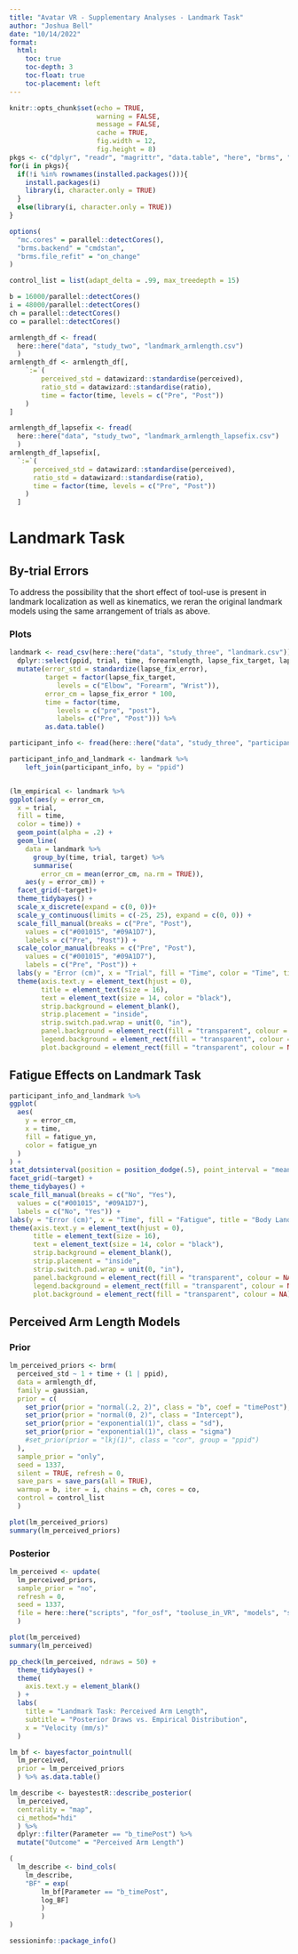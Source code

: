 ```yaml
---
title: "Avatar VR - Supplementary Analyses - Landmark Task"
author: "Joshua Bell"
date: "10/14/2022"
format:
  html:
    toc: true
    toc-depth: 3
    toc-float: true
    toc-placement: left
---
```


```r
knitr::opts_chunk$set(echo = TRUE, 
                      warning = FALSE, 
                      message = FALSE, 
                      cache = TRUE, 
                      fig.width = 12, 
                      fig.height = 8)
pkgs <- c("dplyr", "readr", "magrittr", "data.table", "here", "brms", "cmdstanr", "datawizard", "bayestestR", "flextable", "ggplot2", "tidybayes")
for(i in pkgs){
  if(!i %in% rownames(installed.packages())){ 
    install.packages(i) 
    library(i, character.only = TRUE)
  }
  else(library(i, character.only = TRUE))
}

options(
  "mc.cores" = parallel::detectCores(),
  "brms.backend" = "cmdstan",
  "brms.file_refit" = "on_change"
)

control_list = list(adapt_delta = .99, max_treedepth = 15)

b = 16000/parallel::detectCores()
i = 48000/parallel::detectCores()
ch = parallel::detectCores()
co = parallel::detectCores()
```

```r
armlength_df <- fread(
  here::here("data", "study_two", "landmark_armlength.csv")
  ) 
armlength_df <- armlength_df[,
    `:=`(
        perceived_std = datawizard::standardise(perceived),
        ratio_std = datawizard::standardise(ratio),
        time = factor(time, levels = c("Pre", "Post"))
    )
]

armlength_df_lapsefix <- fread(
  here::here("data", "study_two", "landmark_armlength_lapsefix.csv")
  ) 
armlength_df_lapsefix[,
  `:=`(
      perceived_std = datawizard::standardise(perceived),
      ratio_std = datawizard::standardise(ratio),
      time = factor(time, levels = c("Pre", "Post"))
    )
  ]

```


# Landmark Task

## By-trial Errors

To address the possibility that the short effect of tool-use is present in landmark localization as well as kinematics, we reran the original landmark models using the same arrangement of trials as above.

### Plots

```r
landmark <- read_csv(here::here("data", "study_three", "landmark.csv")) %>%
  dplyr::select(ppid, trial, time, forearmlength, lapse_fix_target, lapse_fix_error) %>%
  mutate(error_std = standardize(lapse_fix_error),
         target = factor(lapse_fix_target,
            levels = c("Elbow", "Forearm", "Wrist")),
         error_cm = lapse_fix_error * 100,
         time = factor(time,
            levels = c("pre", "post"),
            labels= c("Pre", "Post"))) %>%
         as.data.table()

participant_info <- fread(here::here("data", "study_three", "participant_info_coded.csv"))

participant_info_and_landmark <- landmark %>%
    left_join(participant_info, by = "ppid")


(lm_empirical <- landmark %>%
ggplot(aes(y = error_cm,
  x = trial,
  fill = time,
  color = time)) +
  geom_point(alpha = .2) +
  geom_line(
    data = landmark %>% 
      group_by(time, trial, target) %>% 
      summarise(
        error_cm = mean(error_cm, na.rm = TRUE)),
    aes(y = error_cm)) +
  facet_grid(~target)+
  theme_tidybayes() +
  scale_x_discrete(expand = c(0, 0))+
  scale_y_continuous(limits = c(-25, 25), expand = c(0, 0)) +
  scale_fill_manual(breaks = c("Pre", "Post"),
    values = c("#001015", "#09A1D7"),
    labels = c("Pre", "Post")) +
  scale_color_manual(breaks = c("Pre", "Post"),
    values = c("#001015", "#09A1D7"),
    labels = c("Pre", "Post")) +
  labs(y = "Error (cm)", x = "Trial", fill = "Time", color = "Time", title = "Body Landmark Task Response Distributions") +
  theme(axis.text.y = element_text(hjust = 0),
        title = element_text(size = 16),
        text = element_text(size = 14, color = "black"),
        strip.background = element_blank(),
        strip.placement = "inside",
        strip.switch.pad.wrap = unit(0, "in"),
        panel.background = element_rect(fill = "transparent", colour = NA), 
        legend.background = element_rect(fill = "transparent", colour = NA),  
        plot.background = element_rect(fill = "transparent", colour = NA)))

```

## Fatigue Effects on Landmark Task

```r
participant_info_and_landmark %>%
ggplot(
  aes(
    y = error_cm,
    x = time,
    fill = fatigue_yn,
    color = fatigue_yn
  )
) +
stat_dotsinterval(position = position_dodge(.5), point_interval = "mean_qi") +
facet_grid(~target) +
theme_tidybayes() +
scale_fill_manual(breaks = c("No", "Yes"),
  values = c("#001015", "#09A1D7"),
  labels = c("No", "Yes")) +
labs(y = "Error (cm)", x = "Time", fill = "Fatigue", title = "Body Landmark Task Response Distributions") +
theme(axis.text.y = element_text(hjust = 0),
      title = element_text(size = 16),
      text = element_text(size = 14, color = "black"),
      strip.background = element_blank(),
      strip.placement = "inside",
      strip.switch.pad.wrap = unit(0, "in"),
      panel.background = element_rect(fill = "transparent", colour = NA), 
      legend.background = element_rect(fill = "transparent", colour = NA),  
      plot.background = element_rect(fill = "transparent", colour = NA))

```




## Perceived Arm Length Models

### Prior
```r
lm_perceived_priors <- brm(
  perceived_std ~ 1 + time + (1 | ppid), 
  data = armlength_df, 
  family = gaussian,
  prior = c(
    set_prior(prior = "normal(.2, 2)", class = "b", coef = "timePost"),
    set_prior(prior = "normal(0, 2)", class = "Intercept"),
    set_prior(prior = "exponential(1)", class = "sd"), 
    set_prior(prior = "exponential(1)", class = "sigma")
    #set_prior(prior = "lkj(1)", class = "cor", group = "ppid")
  ),
  sample_prior = "only",
  seed = 1337,
  silent = TRUE, refresh = 0,
  save_pars = save_pars(all = TRUE),
  warmup = b, iter = i, chains = ch, cores = co,
  control = control_list
  )

plot(lm_perceived_priors)
summary(lm_perceived_priors)
```

### Posterior

```r
lm_perceived <- update(
  lm_perceived_priors,
  sample_prior = "no",
  refresh = 0,
  seed = 1337,
  file = here::here("scripts", "for_osf", "tooluse_in_VR", "models", "supplementary", "landmark_perceived.rds")
  )

plot(lm_perceived)
summary(lm_perceived)

pp_check(lm_perceived, ndraws = 50) +
  theme_tidybayes() +
  theme(
    axis.text.y = element_blank()
  ) +
  labs(
    title = "Landmark Task: Perceived Arm Length",
    subtitle = "Posterior Draws vs. Empirical Distribution",
    x = "Velocity (mm/s)"
  )

lm_bf <- bayesfactor_pointnull(
  lm_perceived,
  prior = lm_perceived_priors
  ) %>% as.data.table()

lm_describe <- bayestestR::describe_posterior(
  lm_perceived,
  centrality = "map",
  ci_method="hdi"
  ) %>% 
  dplyr::filter(Parameter == "b_timePost") %>% 
  mutate("Outcome" = "Perceived Arm Length")

(
  lm_describe <- bind_cols(
    lm_describe,
    "BF" = exp(
        lm_bf[Parameter == "b_timePost",
        log_BF]
        )
        )
)
```


```r
sessioninfo::package_info()
```